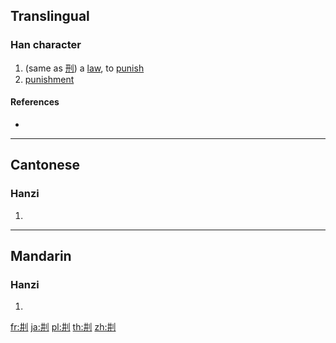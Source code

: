 ==Translingual==

===Han character===
{{Han char|rn=18|rad=刀|as=04|sn=6|four=|canj=TTLN|ids=⿰井刂}}

# (same as [[刑]]) a [[law]], to [[punish]]
# [[punishment]]

====References====
* {{Han ref|kx=0137.120|hdz=10325.010|uh=34DD|ud=13533}}

----

==Cantonese==

===Hanzi===
{{yue-hanzi|jyut=[[zing4]]|y=jing4}}

# {{defn|lang=yue|sort=刀04}}

----

==Mandarin==

===Hanzi===
{{cmn-hanzi|pin=[[xíng]] ([[xing2]])|wg=hsing<sup>2</sup>}}

# {{defn|lang=cmn|sort=刀04}}

[[fr:㓝]]
[[ja:㓝]]
[[pl:㓝]]
[[th:㓝]]
[[zh:㓝]]
